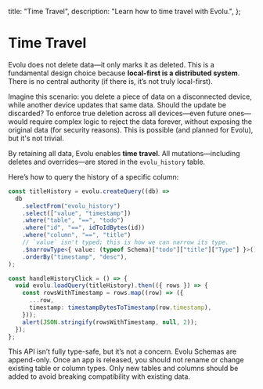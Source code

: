   title: "Time Travel",
  description: "Learn how to time travel with Evolu.",
};

# Time Travel

Evolu does not delete data—it only marks it as deleted. This is a fundamental design choice because **local-first is a distributed system**. There is no central authority (if there is, it’s not truly local-first).

Imagine this scenario: you delete a piece of data on a disconnected device, while another device updates that same data. Should the update be discarded? To enforce true deletion across all devices—even future ones—would require complex logic to reject the data forever, without exposing the original data (for security reasons). This is possible (and planned for Evolu), but it's not trivial.

By retaining all data, Evolu enables **time travel**. All mutations—including deletes and overrides—are stored in the `evolu_history` table.

Here’s how to query the history of a specific column:

```ts
const titleHistory = evolu.createQuery((db) =>
  db
    .selectFrom("evolu_history")
    .select(["value", "timestamp"])
    .where("table", "==", "todo")
    .where("id", "==", idToIdBytes(id))
    .where("column", "==", "title")
    // `value` isn't typed; this is how we can narrow its type.
    .$narrowType<{ value: (typeof Schema)["todo"]["title"]["Type"] }>()
    .orderBy("timestamp", "desc"),
);

const handleHistoryClick = () => {
  void evolu.loadQuery(titleHistory).then(({ rows }) => {
    const rowsWithTimestamp = rows.map((row) => ({
      ...row,
      timestamp: timestampBytesToTimestamp(row.timestamp),
    }));
    alert(JSON.stringify(rowsWithTimestamp, null, 2));
  });
};
```

This API isn’t fully type-safe, but it’s not a concern. Evolu Schemas are append-only. Once an app is released, you should not rename or change existing table or column types. Only new tables and columns should be added to avoid breaking compatibility with existing data.
